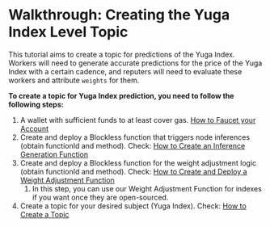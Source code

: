 # Walkthrough: Creating the Yuga Index Level Topic

This tutorial aims to create a topic for predictions of the Yuga Index. Workers will need to generate accurate predictions for the price of the Yuga Index with a certain cadence, and reputers will need to evaluate these workers and attribute `weights` for them.

**To create a topic for Yuga Index prediction, you need to follow the following steps:**

1. A wallet with sufficient funds to at least cover gas. [How to Faucet your Account](how-to-faucet-your-account)
2. Create and deploy a Blockless function that triggers node inferences (obtain functionId and method). Check: [How to Create an Inference Generation Function](how-to-create-an-inferece-generation-function)
3. Create and deploy a Blockless function for the weight adjustment logic (obtain functionId and method). Check: [How to Create and Deploy a Weight Adjustment Function](how-to-create-and-deploy-a-weight-adjustment-function)
   1. In this step, you can use our Weight Adjustment Function for indexes if you want once they are open-sourced.
4. Create a topic for your desired subject (Yuga Index). Check: [How to Create a Topic](how-to-create-a-topic)
